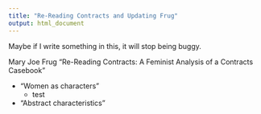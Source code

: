 ```yaml
---
title: "Re-Reading Contracts and Updating Frug"
output: html_document
---
```


Maybe if I write something in this, it will stop being buggy. 

Mary Joe Frug "Re-Reading Contracts: A Feminist Analysis of a Contracts Casebook"

- "Women as characters"
    - test 
- "Abstract characteristics" 